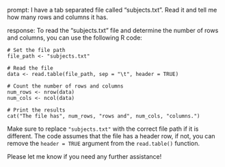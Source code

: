 prompt:
I have a tab separated file called "subjects.txt". Read it and tell me how many rows and columns it has. 

response:
To read the "subjects.txt" file and determine the number of rows and columns, you can use the following R code:

```
# Set the file path
file_path <- "subjects.txt"

# Read the file
data <- read.table(file_path, sep = "\t", header = TRUE)

# Count the number of rows and columns
num_rows <- nrow(data)
num_cols <- ncol(data)

# Print the results
cat("The file has", num_rows, "rows and", num_cols, "columns.")
```

Make sure to replace `"subjects.txt"` with the correct file path if it is different. The code assumes that the file has a header row, if not, you can remove the `header = TRUE` argument from the `read.table()` function.

Please let me know if you need any further assistance!

